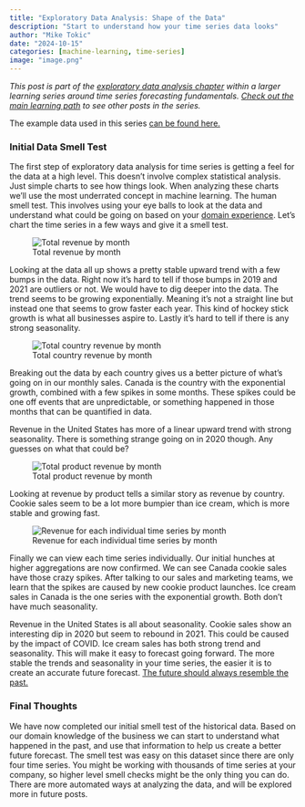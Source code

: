 ```yaml
---
title: "Exploratory Data Analysis: Shape of the Data"
description: "Start to understand how your time series data looks"
author: "Mike Tokic"
date: "2024-10-15"
categories: [machine-learning, time-series]
image: "image.png"
---
```


<style>
.figure {
    text-align: center;
}

.figure figcaption {
    text-align: center;
}
</style>

*This post is part of the [exploratory data analysis chapter](https://mftokic.github.io/posts/2024-10-03-ts-fundamentals-eda/) within a larger learning series around time series forecasting fundamentals. [Check out the main learning path](https://mftokic.github.io/posts/2024-09-25-ts-fundamentals/) to see other posts in the series.* 

The example data used in this series [can be found here.](https://github.com/mftokic/mftokic.github.io/blob/main/posts/2024-10-02-ts-fundamentals-whats-a-time-series/example_ts_data.csv) 

### Initial Data Smell Test

The first step of exploratory data analysis for time series is getting a feel for the data at a high level. This doesn't involve complex statistical analysis. Just simple charts to see how things look. When analyzing these charts we'll use the most underrated concept in machine learning. The human smell test. This involves using your eye balls to look at the data and understand what could be going on based on your [domain experience](https://mftokic.github.io/posts/2024-04-02-time-series-domain-expertise/). Let's chart the time series in a few ways and give it a smell test.   

![Total revenue by month](./chart1.png)

Looking at the data all up shows a pretty stable upward trend with a few bumps in the data. Right now it's hard to tell if those bumps in 2019 and 2021 are outliers or not. We would have to dig deeper into the data. The trend seems to be growing exponentially. Meaning it's not a straight line but instead one that seems to grow faster each year. This kind of hockey stick growth is what all businesses aspire to. Lastly it's hard to tell if there is any strong seasonality. 

![Total country revenue by month](./chart2.png)

Breaking out the data by each country gives us a better picture of what's going on in our monthly sales. Canada is the country with the exponential growth, combined with a few spikes in some months. These spikes could be one off events that are unpredictable, or something happened in those months that can be quantified in data. 

Revenue in the United States has more of a linear upward trend with strong seasonality. There is something strange going on in 2020 though. Any guesses on what that could be?

![Total product revenue by month](./chart3.png)

Looking at revenue by product tells a similar story as revenue by country. Cookie sales seem to be a lot more bumpier than ice cream, which is more stable and growing fast.

![Revenue for each individual time series by month](./chart4.png)

Finally we can view each time series individually. Our initial hunches at higher aggregations are now confirmed. We can see Canada cookie sales have those crazy spikes. After talking to our sales and marketing teams, we learn that the spikes are caused by new cookie product launches. Ice cream sales in Canada is the one series with the exponential growth. Both don't have much seasonality. 

Revenue in the United States is all about seasonality. Cookie sales show an interesting dip in 2020 but seem to rebound in 2021. This could be caused by the impact of COVID. Ice cream sales has both strong trend and seasonality. This will make it easy to forecast going forward. The more stable the trends and seasonality in your time series, the easier it is to create an accurate future forecast. [The future should always resemble the past.](https://mftokic.github.io/posts/2024-04-11-time-series-past-future/) 

### Final Thoughts

We have now completed our initial smell test of the historical data. Based on our domain knowledge of the business we can start to understand what happened in the past, and use that information to help us create a better future forecast. The smell test was easy on this dataset since there are only four time series. You might be working with thousands of time series at your company, so higher level smell checks might be the only thing you can do. There are more automated ways at analyzing the data, and will be explored more in future posts. 

